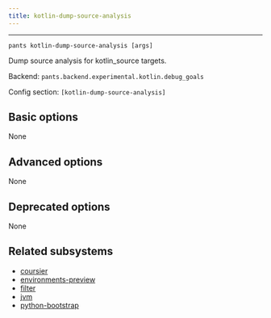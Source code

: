 ```yaml
---
title: kotlin-dump-source-analysis
---
```



---

```
pants kotlin-dump-source-analysis [args]
```

Dump source analysis for kotlin_source targets.

Backend: <span className="color--primary">`pants.backend.experimental.kotlin.debug_goals`</span>

Config section: <span className="color--primary">`[kotlin-dump-source-analysis]`</span>

<span className={styles.options}>

## Basic options

None

## Advanced options

None

## Deprecated options

None

## Related subsystems

- [coursier](../subsystems/coursier.mdx)
- [environments-preview](../subsystems/environments-preview.mdx)
- [filter](../subsystems/filter.mdx)
- [jvm](../subsystems/jvm.mdx)
- [python-bootstrap](../subsystems/python-bootstrap.mdx)

</span>

